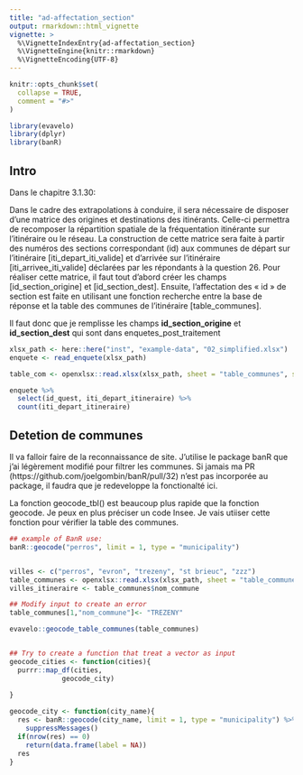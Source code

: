 ```yaml
---
title: "ad-affectation_section"
output: rmarkdown::html_vignette
vignette: >
  %\VignetteIndexEntry{ad-affectation_section}
  %\VignetteEngine{knitr::rmarkdown}
  %\VignetteEncoding{UTF-8}
---
```


```r
knitr::opts_chunk$set(
  collapse = TRUE,
  comment = "#>"
)
```

```r
library(evavelo)
library(dplyr)
library(banR)
```
## Intro

Dans le chapitre 3.1.30:

Dans le cadre des extrapolations à conduire, il sera nécessaire de disposer d’une matrice des origines et destinations des itinérants. Celle-ci permettra de recomposer la répartition spatiale de la fréquentation itinérante sur l’itinéraire ou le réseau. La construction de cette matrice sera faite à partir des numéros des sections correspondant (id) aux communes de départ sur l’itinéraire [iti_depart_iti_valide] et d’arrivée sur l’itinéraire [iti_arrivee_iti_valide] déclarées par les répondants à la question 26. Pour réaliser cette matrice, il faut tout d’abord créer les champs [id_section_origine] et [id_section_dest]. Ensuite, l’affectation des « id » de section est faite en utilisant une fonction recherche entre la base de réponse et la table des communes de l’itinéraire [table_communes].

Il faut donc que je remplisse les champs **id_section_origine** et **id_section_dest** qui sont dans enquetes_post_traitement

```r
xlsx_path <- here::here("inst", "example-data", "02_simplified.xlsx")
enquete <- read_enquete(xlsx_path)

table_com <- openxlsx::read.xlsx(xlsx_path, sheet = "table_communes", startRow = 2)
```


```r
enquete %>% 
  select(id_quest, iti_depart_itineraire) %>% 
  count(iti_depart_itineraire)

```

## Detetion de communes

Il va falloir faire de la reconnaissance de site.
J'utilise le package banR que j'ai légèrement modifié pour filtrer les communes.
Si jamais ma PR (https://github.com/joelgombin/banR/pull/32) n'est pas incorporée au package, il faudra que je redeveloppe la fonctionalté ici.

La fonction geocode_tbl() est beaucoup plus rapide que la fonction geocode. Je peux en plus préciser un code Insee.
Je vais utiiser cette fonction pour vérifier la table des communes. 




```r
## example of BanR use:
banR::geocode("perros", limit = 1, type = "municipality")


villes <- c("perros", "evron", "trezeny", "st brieuc", "zzz")
table_communes <- openxlsx::read.xlsx(xlsx_path, sheet = "table_communes", startRow = 2)
villes_itineraire <- table_communes$nom_commune

## Modify input to create an error
table_communes[1,"nom_commune"]<- "TREZENY"

evavelo::geocode_table_communes(table_communes)


## Try to create a function that treat a vector as input
geocode_cities <- function(cities){
  purrr::map_df(cities,
             geocode_city)
  
}

geocode_city <- function(city_name){
  res <- banR::geocode(city_name, limit = 1, type = "municipality") %>% 
    suppressMessages()
  if(nrow(res) == 0)
    return(data.frame(label = NA))
  res
}

```

